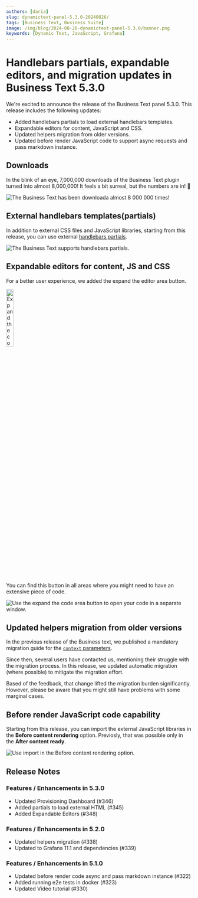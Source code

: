 ```yaml
---
authors: [daria]
slug: dynamictext-panel-5.3.0-20240826/
tags: [Business Text, Business Suite]
image: /img/blog/2024-08-26-dynamictext-panel-5.3.0/banner.png
keywords: [Dynamic Text, JavaScript, Grafana]
---
```



# Handlebars partials, expandable editors, and migration updates in Business Text 5.3.0

We're excited to announce the release of the Business Text panel 5.3.0. This release includes the following updates:

- Added handlebars partials to load external handlebars templates.
- Expandable editors for content, JavaScript and CSS.
- Updated helpers migration from older versions.
- Updated before render JavaScript code to support async requests and pass markdown instance.

<Catalog date="August 26, 2024" />

## Downloads

In the blink of an eye, 7,000,000 downloads of the Business Text plugin turned into almost 8,000,000! It feels a bit surreal, but the numbers are in! :clap:

<Image
  title="The Business Text has been downloada almost 8 000 000 times!"
  src="/img/blog/2024-08-26-dynamictext-panel-5.3.0/downloads.png"
/>

## External handlebars templates(partials)

In addition to external CSS files and JavaScript libraries, starting from this release, you can use external [handlebars partials](https://handlebarsjs.com/guide/partials.html).

<Image
  title="The Business Text supports handlebars partials."
  src="/img/blog/2024-08-26-dynamictext-panel-5.3.0/partial.png"
/>

## Expandable editors for content, JS and CSS

For a better user experience, we added the expand the editor area button.

<Image
  title="Expand the code area button."
  src="/img/blog/2024-08-26-dynamictext-panel-5.3.0/button.png"
  width="20%"
/>

You can find this button in all areas where you might need to have an extensive piece of code.

<Image
  title="Use the expand the code area button to open your code in a separate window."
  src="/img/blog/2024-08-26-dynamictext-panel-5.3.0/window.png"
/>

## Updated helpers migration from older versions

In the previous release of the Business text, we published a mandatory migration guide for the [`context` parameters](/blog/dynamictext-panel-5.0.0-20240619/#context-migration-guide).

Since then, several users have contacted us, mentioning their struggle with the migration process. In this release, we updated automatic migration (where possible) to mitigate the migration effort.

Based of the feedback, that change lifted the migration burden significantly. However, please be aware that you might still have problems with some marginal cases.

## Before render JavaScript code capability

Starting from this release, you can import the external JavaScript libraries in the **Before content rendering** option. Previosly, that was possible only in the **After content ready**.

<Image
  title="Use import in the Before content rendering option."
  src="/img/blog/2024-08-26-dynamictext-panel-5.3.0/before.png"
/>

<GettingStarted />

<Tutorial />

## Release Notes

### Features / Enhancements in 5.3.0

- Updated Provisioning Dashboard (#346)
- Added partials to load external HTML (#345)
- Added Expandable Editors (#348)

### Features / Enhancements in 5.2.0

- Updated helpers migration (#338)
- Updated to Grafana 11.1 and dependencies (#339)

### Features / Enhancements in 5.1.0

- Updated before render code async and pass markdown instance (#322)
- Added running e2e tests in docker (#323)
- Updated Video tutorial (#330)

<Feedback />
